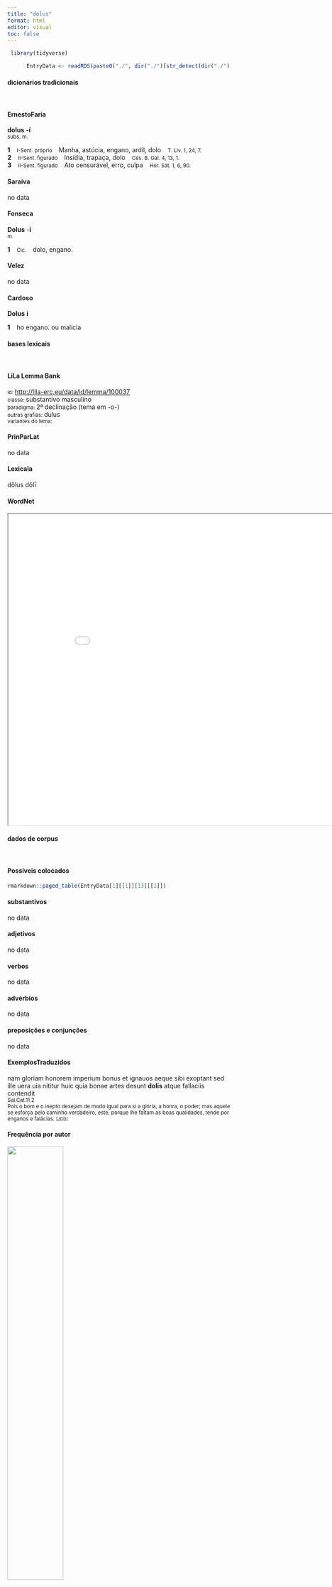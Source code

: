 ```yaml
---
title: "dolus"
format: html
editor: visual
toc: false
---
```



```r
 library(tidyverse) 

      EntryData <- readRDS(paste0("./", dir("./")[str_detect(dir("./"), "_xx100-111-108-117-115xx_.rds")]))

```


#### dicionários tradicionais

&emsp;




::: panel-tabset

#### ErnestoFaria

<b>dolus</b> <b>-í</b> <br> <small>subs. m.</small> <br> <small></small>   <p> <b>1</b> &ensp; <small>I-Sent. próprio</small> &ensp; Manha, astúcia, engano, ardil, dolo &ensp; <small>T. Lív. 1, 24, 7.</small> <br> <b>2</b> &ensp; <small>II-Sent. figurado</small> &ensp; Insídia, trapaça, dolo &ensp; <small>Cés. B. Gal. 4, 13, 1.</small> <br> <b>3</b> &ensp; <small>II-Sent. figurado</small> &ensp; Ato censurável, erro, culpa &ensp; <small>Hor. Sát. 1, 6, 90.</small> </p>




#### Saraiva

no data




#### Fonseca

<b>Dolus</b> -<b>i</b> <br> <small>m.</small>   <p> <b>1</b> &ensp; <small>Cic.</small> &ensp; dolo, engano. </p>




#### Velez

no data




#### Cardoso

<b>Dolus</b> <b>i</b>   <p> <b>1</b> &ensp; ho engano. ou malicia </p>


:::



#### bases lexicais

&emsp;






::: panel-tabset

#### LiLa Lemma Bank

<small> id: </small> <a href=' http://lila-erc.eu/data/id/lemma/100037 ' target="_blank"> http://lila-erc.eu/data/id/lemma/100037 </a> <br>
<small> classe: </small> substantivo masculino   <br>
<small> paradigma: </small> 2ª declinação (tema em -o-) <br>
<small> outras grafias: </small> dulus <br>
<small> variantes do lema: </small>  <br>





#### PrinParLat

no data




#### Lexicala

dŏlus 
 dŏlī




#### WordNet

<iframe width='900' height='700' src='Media/Tree__xx100-111-108-117-115xx__sem_type_lexemes_pt.html'>

</iframe>


:::



#### dados de corpus

&emsp;




::: panel-tabset

#### Possíveis colocados

```r

rmarkdown::paged_table(EntryData[1][[1]][13][[1]])

```


#### substantivos

no data




#### adjetivos

no data




#### verbos

no data




#### advérbios

no data




#### preposições e conjunções

no data


:::



::: panel-tabset

#### ExemplosTraduzidos

<p> nam gloriam honorem imperium bonus et ignauos aeque sibi exoptant sed ille uera uia nititur huic quia bonae artes desunt <b>dolis</b> atque fallaciis contendit <br> <small> Sal.Cat.11.2 <br> Pois o bom e o inepto desejam de modo igual para si a glória, a honra, o poder; mas aquele se esforça pelo caminho verdadeiro, este, porque lhe faltam as boas qualidades, tende por enganos e falácias. <small> [JDD] </small> </small> </p>





#### Frequência por autor

![](./Media/barchart__xx100-111-108-117-115xx__lemma_BY_author_Frequencies.webp){width=50% fig-alt='This charts plots the frequency of lemma by author_Frequencies. The Vergilius subcorpus registers the highest normalized frequency, with the value of 7.72 and an absolute frequency of 4. The Phaedrus subcorpus follows, with a normalized frequency of 4.55 and an absolute frequency of 3. the subcorpus with the least normalized frequency is Ovidius with the normalized value of 0 and an absolute freqeuncy of 0. here are all the values: subcorpus: Caesar ; normalized frequency: 2 ; absolute frequency: 0.755344059218974. subcorpus: Cicero ; normalized frequency: 1 ; absolute frequency: 0.0622959806633276. subcorpus: Horatius ; normalized frequency: 2 ; absolute frequency: 1.77604120415594. subcorpus: Ovidius ; normalized frequency: 0 ; absolute frequency: 0. subcorpus: Phaedrus ; normalized frequency: 3 ; absolute frequency: 4.5544253833308. subcorpus: Sallustius ; normalized frequency: 4 ; absolute frequency: 3.71023096187738. subcorpus: Seneca ; normalized frequency: 9 ; absolute frequency: 1.67969989361901. subcorpus: Suetonius ; normalized frequency: 0 ; absolute frequency: 0. subcorpus: Tacitus ; normalized frequency: 1 ; absolute frequency: 3.43288705801579. subcorpus: Vergilius ; normalized frequency: 4 ; absolute frequency: 7.72200772200772. subcorpus: Hieronymus ; normalized frequency: 1 ; absolute frequency: 2.24668613794653'}




#### Frequência por gênero

![](./Media/barchart__xx100-111-108-117-115xx__lemma_BY_genre_Frequencies.webp){width=50% fig-alt='This charts plots the frequency of lemma by genre_Frequencies. The Poesia.épica subcorpus registers the highest normalized frequency, with the value of 7.72 and an absolute frequency of 4. The Poesia.trágica subcorpus follows, with a normalized frequency of 6.95 and an absolute frequency of 8. the subcorpus with the least normalized frequency is Prosa.oratória with the normalized value of 0 and an absolute freqeuncy of 0. here are all the values: subcorpus: Prosa.histórica ; normalized frequency: 7 ; absolute frequency: 1.70403369118041. subcorpus: Prosa.filosófica ; normalized frequency: 1 ; absolute frequency: 0.164741931763892. subcorpus: Prosa.oratória ; normalized frequency: 0 ; absolute frequency: 0. subcorpus: Prosa.epistolográfica ; normalized frequency: 1 ; absolute frequency: 0.264977874347492. subcorpus: Poesia.lírica ; normalized frequency: 2 ; absolute frequency: 1.68251030537562. subcorpus: Poesia.didática ; normalized frequency: 3 ; absolute frequency: 2.54474510136568. subcorpus: Poesia.trágica ; normalized frequency: 8 ; absolute frequency: 6.94927032661571. subcorpus: Poesia.épica ; normalized frequency: 4 ; absolute frequency: 7.72200772200772. subcorpus: Prosa.ficcional ; normalized frequency: 1 ; absolute frequency: 2.24668613794653'}




#### Frequência por século

![](./Media/barchart__xx100-111-108-117-115xx__lemma_BY_period_Frequencies.webp){width=50% fig-alt='This charts plots the frequency of lemma by period_Frequencies. The II.d.C. subcorpus registers the highest normalized frequency, with the value of 2.62 and an absolute frequency of 1. The II.d.C. subcorpus follows, with a normalized frequency of 2.62 and an absolute frequency of 1. the subcorpus with the least normalized frequency is I.a.C. with the normalized value of 0.61 and an absolute freqeuncy of 13. here are all the values: subcorpus: I.a.C. ; normalized frequency: 13 ; absolute frequency: 0.605073306958343. subcorpus: I.d.C. ; normalized frequency: 12 ; absolute frequency: 1.83570445158329. subcorpus: II.d.C. ; normalized frequency: 1 ; absolute frequency: 2.61780104712042. subcorpus: IV.d.C. ; normalized frequency: 1 ; absolute frequency: 2.24668613794653'}


:::

